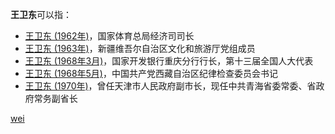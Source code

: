 '''王卫东'''可以指：
* [[王卫东_(1962年)|王卫东 (1962年)]]，国家体育总局经济司司长
* [[王卫东_(1963年)|王卫东 (1963年)]]，新疆维吾尔自治区文化和旅游厅党组成员
* [[王卫东_(1968年3月)|王卫东 (1968年3月)]]，国家开发银行重庆分行行长，第十三届全国人大代表
* [[王卫东_(1968年5月)|王卫东 (1968年5月)]]，中国共产党西藏自治区纪律检查委员会书记
* [[王卫东_(1970年)|王卫东 (1970年)]]，曾任天津市人民政府副市长，现任中共青海省委常委、省政府常务副省长

{{disambig}}

[[Category:三字王姓人名消歧义|wei]]